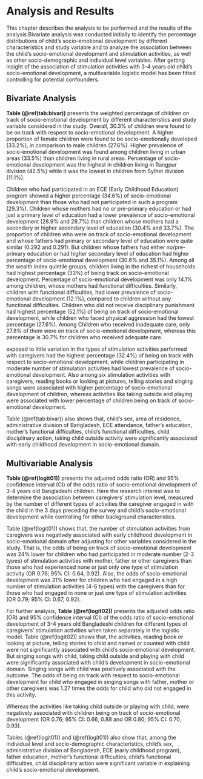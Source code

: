 # Analysis and Results

This chapter describes the analysis to be performed and the results of the analysis.Bivariate analysis was conducted initially to identify the percentage distributions of child's socio-emotional development by  different characteristics and study variable and to analyze the association between the child's socio-emotional development and stimulation activities, as well as other socio-demographic and individual level variables. After getting insight of the association of stimulation activities with 3-4 years old child's socio-emotional development, a multivariable logistic model has been fitted controlling for potential confounders.

## Bivariate Analysis

**Table (\@ref(tab:bivar))** presents the weighted percentage of children on track of socio-emotional development by  different characteristics and study variable considered in the study. Overall, 30.3% of children were found to be on track with respect to socio-emotional development. A higher proportion of female children were found to be socio-emotionally developed (33.2%), in comparison to male children (27.6%). Higher prevalence of socio-emotional development was found among children living in urban areas (33.5%) than children living in rural areas. Percentage of socio-emotional development was the highest in children living in Rangpur division (42.5%) while it was the lowest in children from Sylhet division (11.1%).

<!-- \newpage -->

\fontsize{11}{14}\selectfont
\begin{longtable}{lccc}
\caption{Percent distribution of socio-emotionally developed children by background characteristics and p-value for Chi-square test of association.\label{tab:bivar}}\\
\toprule
\textbf{Variable} & \begin{tabular}[c]{@{}c@{}}\textbf{~ \% }\\\textbf{(Socio-emotionally }\\\textbf{developed)~~}\end{tabular} & \begin{tabular}[c]{@{}c@{}}\textbf{~ ~Number of children}\\\textbf{in the study~~}\end{tabular} & \textbf{p-value} 
\endfirsthead 
\multicolumn{4}{c}%
{{\bfseries Table \thetable\ continued from previous page}} \\
\toprule
\endhead
%
\toprule
\endfoot
%
\endlastfoot
\toprule
\textbf{Child's Sex} & \multicolumn{1}{l}{} & \multicolumn{1}{l}{} & \multicolumn{1}{l}{} \\*
Male & 27.6 & 4889 & \multirow{2}{*}{$<0.001$} \\*
Female & 33.2 & 4556 &  \\
\textbf{Area of residence} & \multicolumn{1}{l}{} & \multicolumn{1}{l}{} & \multicolumn{1}{l}{} \\*
Urban & 33.5 & 1973 & \multirow{2}{*}{$0.002$} \\*
Rural & 29.4 & 7472 &  \\
\textbf{Division} & \multicolumn{1}{l}{} & \multicolumn{1}{l}{} & \multicolumn{1}{l}{} \\*
Barishal & 20.8 & 536 & \multirow{8}{*}{$<0.001$} \\*
Chattogram & 26.4 & 2071 &  \\*
Dhaka & 40.6 & 2175 &  \\*
Khulna & 32.5 & 982 &  \\*
Mymensingh & 35.4 & 721 &  \\*
Rajshahi & 19.1 & 1182 &  \\*
Rangpur & 42.5 & 1022 &  \\*
Sylhet & 11.1 & 756 &  \\
\textbf{Ever attended any ECE program} & \multicolumn{1}{l}{} & \multicolumn{1}{l}{} & \multicolumn{1}{l}{} \\*
Yes & 34.6 & 1829 & \multirow{2}{*}{$<0.001 $} \\*
No & 29.3 & 7616 &  \\
\textbf{Mother's Education} & \multicolumn{1}{l}{} & \multicolumn{1}{l}{} & \multicolumn{1}{l}{} \\*
Pre-primary or None & 28.9 & 1244 & \multirow{4}{*}{$0.03$} \\*
Primary & 28.7 & 2304 &  \\*
Secondary & 30.4 & 4537 &  \\*
Higher Secondary & 33.7 & 1360 &  \\
\textbf{Father's Education} & \multicolumn{1}{l}{} & \multicolumn{1}{l}{} & \multicolumn{1}{l}{} \\*
Pre-primary or None & 30.6 & 1854 & \multirow{4}{*}{$0.005$} \\*
Primary & 29.2 & 2497 &  \\*
Secondary & 29.1 & 2433 &  \\*
Higher Secondary & 35.1 & 1301 &  \\
\textbf{Mother's functional difficulties} & \multicolumn{1}{l}{} & \multicolumn{1}{l}{} & \multicolumn{1}{l}{} \\*
Yes & 14.1 & 159 & \multirow{2}{*}{$<0.001$} \\*
No & 30.6 & 9092 &  \\
\textbf{Child's functional difficulties} & \multicolumn{1}{l}{} & \multicolumn{1}{l}{} & \multicolumn{1}{l}{} \\*
Yes & 12.2 & 254 & \multirow{2}{*}{$<0.001$} \\*
No & 30.8 & 9190 &  \\
\textbf{Wealth index quintile} & \multicolumn{1}{l}{} & \multicolumn{1}{l}{} & \multicolumn{1}{l}{} \\*
Poorest & 29.4 & 622 & \multirow{5}{*}{$0.06$} \\*
Poor & 28.2 & 531 &  \\*
Middle & 30.2 & 533 &  \\*
Rich & 30.6 & 559 &  \\*
Richest & 33.1 & 615 &  \\
\multicolumn{4}{l}{\textbf{Child disciplinary action}} \\*
None & 52.1 & 141 & \multirow{4}{*}{$<0.001$} \\*
Non-Violent & 50.4 & 170 &  \\*
Psychological & 37.2 & 439 &  \\*
Physical & 27.6 & 2110 &  \\
\textbf{Supervision of child} & \multicolumn{1}{l}{} & \multicolumn{1}{l}{} & \multicolumn{1}{l}{} \\*
Inadequate & 27.8 & 1366 & \multirow{2}{*}{$0.06$} \\*
Adequate & 30.7 & 8076 &  \\
\textbf{Stimulation level} & \multicolumn{1}{l}{} & \multicolumn{1}{l}{} & \multicolumn{1}{l}{} \\*
Low & 32.4 & 1572 & \multirow{3}{*}{$0.04$} \\*
Moderate & 28.1 & 1788 &  \\*
High & 30.4 & 6085 &  \\
\textbf{Read books or looked at pictures} & \multicolumn{1}{l}{} & \multicolumn{1}{l}{} & \multicolumn{1}{l}{} \\*
No & 28.5 & 2825 & \multirow{2}{*}{$0.02$} \\*
yes & 31.1 & 6619 &  \\
\textbf{Told stories to child} & \multicolumn{1}{l}{} & \multicolumn{1}{l}{} & \multicolumn{1}{l}{} \\*
No & 28.9 & 2852 & \multirow{2}{*}{$0.07$} \\*
Yes & 30.9 & 6592 &  \\
\textbf{Sang Songs with child} & \multicolumn{1}{l}{} & \multicolumn{1}{l}{} & \multicolumn{1}{l}{} \\*
No & 29.1 & 3771 & \multirow{2}{*}{$0.08$} \\*
Yes & 31.0 & 5673 &  \\
\textbf{Took child outside} & \multicolumn{1}{l}{} & \multicolumn{1}{l}{} & \multicolumn{1}{l}{} \\*
No & 33.4 & 2550 & \multirow{2}{*}{$<0.001$} \\*
Yes & 29.1 & 6894 &  \\
\textbf{Played with child} & \multicolumn{1}{l}{} & \multicolumn{1}{l}{} & \multicolumn{1}{l}{} \\*
No & 31.2 & 3611 & \multirow{2}{*}{$0.183$} \\*
Yes & 29.7 & 5833 &  \\
\textbf{Named/counted with child} & \multicolumn{1}{l}{} & \multicolumn{1}{l}{} & \multicolumn{1}{l}{} \\*
No & 30.1 & 3516 & \multirow{2}{*}{$0.7952$} \\*
Yes & 30.4 & 5929 &  \\
\bottomrule
\end{longtable}

\normalsize

\vspace{10mm}

Children who had participated in an ECE (Early Childhood Education) program showed a higher percentage (34.6%) of socio-emotional development than those who had not participated in such a program (29.3%). Children whose mothers had no or pre-primary education or had just a primary level of education had a lower prevalence of socio-emotional development (28.9% and 28.7%) than children whose mothers had a secondary or higher secondary level of education (30.4% and 33.7%). The proportion of children who were on track of socio-emotional development and whose fathers had primary or secondary level of education were quite similar (0.292 and 0.291). But children whose fathers had either no/pre-primary education or had higher secondary level of education had higher percentage of socio-emotional development (30.6% and 35.1%). Among all the wealth index quintile groups, children living in the richest of households had highest percentage (33%) of being track on socio-emotional development. Percentage of socio-emotional development was only 14.1% among children, whose mothers had functional difficulties. Similarly, children with functional difficulties, had lower prevalence of socio-emotional development (12.1%), compared to children without any functional difficulties. Children who did not receive disciplinary punishment had highest percentage (52.1%) of being on track of socio-emotional development, while children who faced physical aggression had the lowest percentage (27.6%). Among Children who received inadequate care, only 27.8% of them were on track of socio-emotional development, whereas this percentage is 30.7% for children who received adequate care.

exposed to little variation in the types of stimulation activities performed with caregivers had the highest percentage (32.4%) of being on track with respect to socio-emotional development, while children participating in moderate number of stimulation activities had lowest prevalence of socio-emotional development. Also among six stimulation activities with caregivers, reading books or looking at pictures, telling stories and singing songs were associated with higher percentage of socio-emotional development of children, whereas activities like taking outside and playing were associated with lower percentage of children being on track of socio-emotional development.

Table (\@ref(tab:bivar)) also shows that, child's sex, area of residence, administrative division of Bangladesh, ECE attendance, father's education, mother's functional difficulties, child's functional difficulties, child disciplinary action, taking child outside activity were significantly associated with early childhood development in socio-emotional domain.

\clearpage

## Multivariable Analysis

**Table (\@ref(logit01))** presents the adjusted odds ratio (OR) and 95% confidence interval (CI) of the odds ratio of socio-emotional development of 3-4 years old Bangladeshi children. Here the research interest was to determine the association between caregivers' stimulation level, measured by the number of different types of activities the caregiver engaged in with the child in the 3 days preceding the survey and child's socio-emotional development while controlling for other background characteristics.

Table (\@ref(logit01)) shows that, the number of stimulation activities from caregivers was negatively associated with early childhood development in socio-emotional domain after adjusting for other variables considered in the study. That is, the odds of being on track of socio-emotional development was 24% lower for children who had participated in moderate number (2-3 types) of stimulation activities with mother, father or other caregivers than those who had experienced none or just only one type of stimulation activity (OR 0.76; 95% CI: 0.64, 0.92). Also, the odds of socio-emotional development was 21% lower for children who had engaged in a high number of stimulation activities (4-6 types) with the caregivers than for those who had engaged in none or just one type of stimulation activities (OR 0.79; 95% CI: 0.67, 0.92).

For further analysis, **Table (\@ref(logit02))** presents the adjusted odds ratio (OR) and 95% confidence interval (CI) of the odds ratio of socio-emotional development of 3-4 years old Bangladeshi children for different types of caregivers' stimulation activities when taken separately in the logistic model. Table (\@ref(logit02)) shows that, the activities, reading book or looking at picture, telling stories to child and named or counted with child were not significantly associated with child's socio-emotional development. But singing songs with child, taking child outside and playing with child were significantly associated with child's development in socio-emotional domain. Singing songs with child was positively associated with the outcome. The odds of being on track with respect to socio-emotional development for child who engaged in singing songs with father, mother or other caregivers  was 1.27 times the odds for child who did not engaged in this activity.


<!-- ---------------------The first logistic table------------ -->
\newpage

\fontsize{12}{15}\selectfont
\begin{longtable}{lcc}
\caption{Results of multivariable logistic regression analysis with socio-emotional development as outcome and level of caregiver stimulation as main exposure of interest.\label{logit01}}\\ 
\toprule
\textbf{Variables} & \textbf{Odds Ratio (95\% CI)~~} & \textbf{p-value} 
\endfirsthead 
\multicolumn{3}{c}%
{{\bfseries Table \thetable\ continued from previous page}} \\
\toprule
\endhead
%
\toprule
\endfoot
%
\endlastfoot 
\toprule
\textbf{Stimulation level (ref: low)} & \multicolumn{1}{l}{} & \multicolumn{1}{l}{} \\
Moderate & 0.76 (0.64, 0.92) & $0.004$ \\
High & 0.79 (0.67, 0.92) & $0.003$ \\
\textbf{Child's Sex (ref: Male)} & \multicolumn{1}{l}{} & \multicolumn{1}{l}{} \\
Female & 1.26 (1.12, 1.42) & $<0.001$ \\
\textbf{Area of residence (ref: Urban)} & \multicolumn{1}{l}{} & \multicolumn{1}{l}{} \\
Rural & 0.89 (0.75, 1.05) & $0.182$ \\
\textbf{Division (ref: Barishal)} & \multicolumn{1}{l}{} & \multicolumn{1}{l}{} \\
Chattogram & 1.47 (1.15, 1.88) & $0.002$ \\
Dhaka & 2.71 (2.13, 3.46) & $<0.001$ \\
Khulna & 2.03 (1.59, 2.60) & $<0.001$ \\
Mymensingh & 2.35 (1.77, 3.12) & $<0.001$ \\
Rajshahi & 0.97 (0.74, 1.28) & $0.844$ \\
Rangpur & 3.07 (2.41, 3.91) & $<0.001$ \\
Sylhet & 0.45 (0.31, 0.66) & $<0.001$ \\
\textbf{Ever attended any ECE program (ref: Yes)} & \multicolumn{1}{l}{} & \multicolumn{1}{l}{} \\
No & 0.82 (0.72, 0.95) & $0.01$ \\
\textbf{Mother Education (ref:~Pre-primary or None)} & \multicolumn{1}{l}{} & \multicolumn{1}{l}{} \\
Primary & 1.1 (0.88, 1.33) & $0.435$ \\
Secondary & 1.16 (0.94, 1.44) & $0.146$ \\
Higher Secondary & 1.1 (0.83, 1.46) & $0.486$ \\
\textbf{Father Education (ref:~Pre-primary or None)} & \multicolumn{1}{l}{} & \multicolumn{1}{l}{} \\
Primary & 0.90 (0.76, 1.06) & $0.219$ \\
Secondary & 0.79 (0.66, 0.95) & $0.012$ \\
Higher Secondary & 0.97 (0.76, 1.24) & $0.837$ \\
\textbf{Mother's functional difficulties (ref: Yes)} & \multicolumn{1}{l}{} & \multicolumn{1}{l}{} \\
No & 2.47 (1.51, 4.03) & $<0.001$ \\
\textbf{Child's functional difficulties (ref: Yes)} & \multicolumn{1}{l}{} & \multicolumn{1}{l}{} \\
No & 3.72 (2.29, 6.03) & $<0.001$ \\
\textbf{Wealth index quintile (ref: Poorest)} & \multicolumn{1}{l}{} & \multicolumn{1}{l}{} \\
Poor & 0.84 (0.71, 0.98) & $0.035$ \\
Middle & 1.01 (0.84, 1.19) & $0.920$ \\
Rich & 0.96 (0.78, 1.17) & $0.720$ \\
Richest & 0.97 (0.75, 1.24) & $0.795$ \\
\textbf{Child disciplinary action (ref: None)} & \multicolumn{1}{l}{} & \multicolumn{1}{l}{} \\
Non-Violent & 1.10 (0.73, 1.67) & $0.647$ \\
Psychological & 0.59 (0.42, 0.83) & $0.003$ \\
Physical & 0.36 (0.26, 0.49) & $<0.001$ \\
\textbf{Supervision of Child (ref: Inadequate)} & \multicolumn{1}{l}{} & \multicolumn{1}{l}{} \\
Adequate & 1.10 (0.92, 1.30) & $0.266$ \\
\bottomrule
\end{longtable}

\normalsize

\vspace{14mm}


Whereas the activities like taking child outside or playing with child, were negatively associated with children being on track of socio-emotional development (OR 0.76; 95% CI: 0.66, 0.88 and OR 0.80; 95% CI: 0.70, 0.93).

Tables (\@ref(logit01)) and (\@ref(logit01)) also show that, among the individual level and socio-demographic characteristics, child's sex, administrative division of Bangladesh, ECE (early childhood program), father education, mother's functional difficulties, child's functional difficulties, child disciplinary action were significant variable in explaining child's socio-emotional development.


<!-- ---------------------The 2nd logistic table------------ -->

\newpage

\vspace{10mm}

\fontsize{12}{15}\selectfont
\begin{longtable}{lcc}
\caption{Logistic regression model fitted to the binary outcome variable social-emotional development with the level of stimulation activities and other characteristics\label{logit02}}\\ 
\toprule
\textbf{Variables} & \textbf{Odds Ratio (95\% CI)~~} & \textbf{p-value} 
\endfirsthead 
\multicolumn{3}{c}%
{{\bfseries Table \thetable\ continued from previous page}} \\
\toprule
\endhead
%
\toprule
\endfoot
%
\endlastfoot 
\toprule
\textbf{Read books or looked at pictures (ref: No)~} & \multicolumn{1}{l}{} & \multicolumn{1}{l}{} \\
Yes & 1.06 (0.90, 1.25) & $0.424$ \\
\textbf{Told stories to child (ref: No)} & \multicolumn{1}{l}{} & \multicolumn{1}{l}{} \\
Yes & 0.99 (0.84, 1.18) & $0.978$ \\
\textbf{Sang Songs with child (ref: No)} & \multicolumn{1}{l}{} & \multicolumn{1}{l}{} \\
Yes & 1.27 (1.09, 1.47) & $0.001$ \\
\textbf{Took child outside~\textbf{(ref: No)}} & \multicolumn{1}{l}{} & \multicolumn{1}{l}{} \\
Yes & 0.76 (0..66, 0.88) & $<0.001$ \\
\textbf{Played with child~\textbf{(ref: No)}} & \multicolumn{1}{l}{} & \multicolumn{1}{l}{} \\
Yes & 0.80 (0.70, 0.93) & $0.003$ \\
\textbf{Named/counted with child~\textbf{(ref: No)}} & \multicolumn{1}{l}{} & \multicolumn{1}{l}{} \\
Yes & 0.95 (0.82, 1.11) & $0.550$ \\
\textbf{Child's Sex (ref: Male)} & \multicolumn{1}{l}{} & \multicolumn{1}{l}{} \\
Female & 1.25 (1.11, 1.40) & $<0.001$ \\
\textbf{Area of residence (ref: Urban)} & \multicolumn{1}{l}{} & \multicolumn{1}{l}{} \\
Rural & 0.89 (0.75, 1.05) & $0.173$ \\
\textbf{Division (ref: Barishal)} & \multicolumn{1}{l}{} & \multicolumn{1}{l}{} \\
Chattogram & 1.51 (1.18, 1.94) & $0.001$ \\
Dhaka & 2.82 (2.10, 3.60) & $<0.001$ \\
Khulna & 2.03 (1.58, 2.60) & $<0.001$ \\
Mymensingh & 2.30 (1.73, 3.06) & $<0.001$ \\
Rajshahi & 0.99 (0.75, 1.31) & $0.953$ \\
Rangpur & 3.24 (2.53, 4.13) & $<0.001$ \\
Sylhet & 0.44 (0.30, 0.65) & $<0.001$ \\
\textbf{Ever attended any ECE program (ref: Yes)} & \multicolumn{1}{l}{} & \multicolumn{1}{l}{} \\
No & 0.85 (0.73, 0.98) & $0.036$ \\
\textbf{Mother Education (ref:~Pre-primary or None)} & \multicolumn{1}{l}{} & \multicolumn{1}{l}{} \\
Primary & 1.06 (0.88, 1.33) & $0.546$ \\
Secondary & 1.11 (0.90, 1.38) & $0.315$ \\
Higher Secondary & 1.05 (0.80, 1.41) & $0.698$ \\
\textbf{Father Education (ref:~Pre-primary or None)} & \multicolumn{1}{l}{} & \multicolumn{1}{l}{} \\
Primary & 0.88 (0.75, 1.05) & $0.163$ \\
Secondary & 0.79 (0.66, 0.94) & $0.007$ \\
Higher Secondary & 0.94 (0.74, 1.21) & $0.682$ \\
\textbf{Mother's functional difficulties (ref: Yes)} & \multicolumn{1}{l}{} & \multicolumn{1}{l}{} \\
No & 2.40 (1.47, 3.92) & $<0.001$ \\
\textbf{Child's functional difficulties (ref: Yes)} & \multicolumn{1}{l}{} & \multicolumn{1}{l}{} \\
No & 3.67 (2.26, 5.95) & $<0.001$ \\
\textbf{Wealth index quintile (ref: Poorest)} & \multicolumn{1}{l}{} & \multicolumn{1}{l}{} \\
Poor & 0.82 (0.70, 0.97) & $0.020$ \\
Middle & 0.99 (0.84, 1.18) & $0.993$ \\
Rich & 0.96 (0.79, 1.18) & $0.714$ \\
Richest & 0.97 (0.75, 1.25) & $0.795$ \\
\textbf{Child disciplinary action (ref: None)} & \multicolumn{1}{l}{} & \multicolumn{1}{l}{} \\
Non-Violent & 1.09 (0.72, 1.67) & $0.647$ \\
Psychological & 0.59 (0.42, 0.84) & $0.003$ \\
Physical & 0.35 (0.25, 0.49) & $<0.001$ \\
\textbf{Supervision of Child (ref: Inadequate)} & \multicolumn{1}{l}{} & \multicolumn{1}{l}{} \\
Adequate & 1.07 (0.90, 1.28) & $0.432$ \\
\bottomrule
\end{longtable}

